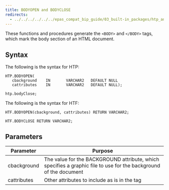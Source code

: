```yaml
---
title: BODYOPEN and BODYCLOSE
redirects:
  - ../../../../../../epas_compat_bip_guide/03_built-in_packages/htp_and_htf/body #generated for docs/epas/reorg-role-use-case-mode
---
```


These functions and procedures generate the `<BODY>` and `</BODY>` tags, which mark the body section of an HTML document.

## Syntax 

The following is the syntax for HTP:

```
HTP.BODYOPEN(
   cbackground    IN       VARCHAR2   DEFAULT NULL
   cattributes    IN       VARCHAR2   DEFAULT NULL);

htp.bodyClose;
```

The following is the syntax for HTF:

```
HTF.BODYOPEN(cbackground, cattributes) RETURN VARCHAR2;

HTF.BODYCLOSE RETURN VARCHAR2;
```

## Parameters 

| Parameter | Purpose  |
| --------- | -------- |
| cbackground | The value for the BACKGROUND attribute, which specifies a graphic file to use for the background of the document |
| cattributes | Other attributes to include as is in the tag |
